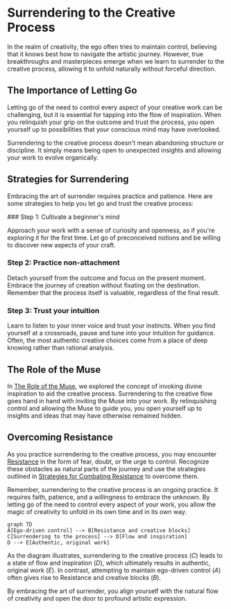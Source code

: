 
# Surrendering to the Creative Process

In the realm of creativity, the ego often tries to maintain control, believing that it knows best how to navigate the artistic journey. However, true breakthroughs and masterpieces emerge when we learn to surrender to the creative process, allowing it to unfold naturally without forceful direction.

## The Importance of Letting Go

Letting go of the need to control every aspect of your creative work can be challenging, but it is essential for tapping into the flow of inspiration. When you relinquish your grip on the outcome and trust the process, you open yourself up to possibilities that your conscious mind may have overlooked.

<Callout type="info">
Surrendering to the creative process doesn't mean abandoning structure or discipline. It simply means being open to unexpected insights and allowing your work to evolve organically.
</Callout>

## Strategies for Surrendering

Embracing the art of surrender requires practice and patience. Here are some strategies to help you let go and trust the creative process:

<Steps>
### Step 1: Cultivate a beginner's mind

Approach your work with a sense of curiosity and openness, as if you're exploring it for the first time. Let go of preconceived notions and be willing to discover new aspects of your craft.

### Step 2: Practice non-attachment

Detach yourself from the outcome and focus on the present moment. Embrace the journey of creation without fixating on the destination. Remember that the process itself is valuable, regardless of the final result.

### Step 3: Trust your intuition

Learn to listen to your inner voice and trust your instincts. When you find yourself at a crossroads, pause and tune into your intuition for guidance. Often, the most authentic creative choices come from a place of deep knowing rather than rational analysis.
</Steps>

## The Role of the Muse

In [The Role of the Muse](/higher-inspiration/role-of-muse), we explored the concept of invoking divine inspiration to aid the creative process. Surrendering to the creative flow goes hand in hand with inviting the Muse into your work. By relinquishing control and allowing the Muse to guide you, you open yourself up to insights and ideas that may have otherwise remained hidden.

## Overcoming Resistance

As you practice surrendering to the creative process, you may encounter [Resistance](/overcoming-resistance) in the form of fear, doubt, or the urge to control. Recognize these obstacles as natural parts of the journey and use the strategies outlined in [Strategies for Combating Resistance](/overcoming-resistance/strategies-combating-resistance) to overcome them.

Remember, surrendering to the creative process is an ongoing practice. It requires faith, patience, and a willingness to embrace the unknown. By letting go of the need to control every aspect of your work, you allow the magic of creativity to unfold in its own time and in its own way.

```mermaid
graph TD
A[Ego-driven control] --> B[Resistance and creative blocks]
C[Surrendering to the process] --> D[Flow and inspiration]
D --> E[Authentic, original work]
```

As the diagram illustrates, surrendering to the creative process ($C$) leads to a state of flow and inspiration ($D$), which ultimately results in authentic, original work ($E$). In contrast, attempting to maintain ego-driven control ($A$) often gives rise to Resistance and creative blocks ($B$).

By embracing the art of surrender, you align yourself with the natural flow of creativity and open the door to profound artistic expression.